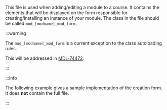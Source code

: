 <!-- markdownlint-disable first-line-heading -->
This file is used when adding/editing a module to a course. It contains the elements that will be displayed on the form responsible for creating/installing an instance of your module. The class in the file should be called `mod_[modname]_mod_form`.

:::warning

The `mod_[modname]_mod_form` is a current exception to the class autoloading rules.

This will be addressed in [MDL-74472](https://tracker.moodle.org/browse/MDL-74472).

:::

:::info

The following example gives a sample implementation of the creation form. It does **not** contain the full file.

:::
